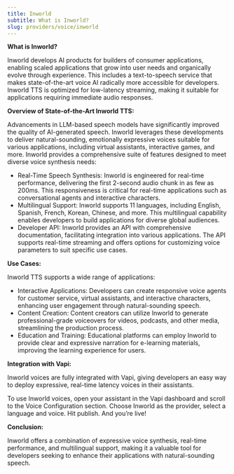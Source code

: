 ```yaml
---
title: Inworld
subtitle: What is Inworld?
slug: providers/voice/inworld
---
```


**What is Inworld?**

Inworld develops AI products for builders of consumer applications, enabling scaled applications that grow into user needs and organically evolve through experience. This includes a text-to-speech service that makes state-of-the-art voice AI radically more accessible for developers. Inworld TTS is optimized for low-latency streaming, making it suitable for applications requiring immediate audio responses.

**Overview of State-of-the-Art Inworld TTS:**

Advancements in LLM-based speech models have significantly improved the quality of AI-generated speech. Inworld leverages these developments to deliver natural-sounding, emotionally expressive voices suitable for various applications, including virtual assistants, interactive games, and more. Inworld provides a comprehensive suite of features designed to meet diverse voice synthesis needs:

- Real-Time Speech Synthesis: Inworld is engineered for real-time performance, delivering the first 2-second audio chunk in as few as 200ms. This responsiveness is critical for real-time applications such as conversational agents and interactive characters.
- Multilingual Support: Inworld supports 11 languages, including English, Spanish, French, Korean, Chinese, and more. This multilingual capability enables developers to build applications for diverse global audiences.
- Developer API: Inworld provides an API with comprehensive documentation, facilitating integration into various applications. The API supports real-time streaming and offers options for customizing voice parameters to suit specific use cases.

**Use Cases:**

Inworld TTS supports a wide range of applications:

- Interactive Applications: Developers can create responsive voice agents for customer service, virtual assistants, and interactive characters, enhancing user engagement through natural-sounding speech.
- Content Creation: Content creators can utilize Inworld to generate professional-grade voiceovers for videos, podcasts, and other media, streamlining the production process.
- Education and Training: Educational platforms can employ Inworld to provide clear and expressive narration for e-learning materials, improving the learning experience for users.

**Integration with Vapi:**

Inworld voices are fully integrated with Vapi, giving developers an easy way to deploy expressive, real-time latency voices in their assistants.

To use Inworld voices, open your assistant in the Vapi dashboard and scroll to the Voice Configuration section. Choose Inworld as the provider, select a language and voice. Hit publish. And you’re live!

**Conclusion:**

Inworld offers a combination of expressive voice synthesis, real-time performance, and multilingual support, making it a valuable tool for developers seeking to enhance their applications with natural-sounding speech.